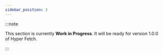 ```yaml
---
sidebar_position: 3
---
```


:::note

This section is currently **Work in Progress**. It will be ready for version 1.0.0 of Hyper Fetch.

:::
